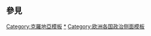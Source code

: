 {{Sidebar with collapsible lists
| name = 克羅地亞政治
| bodyclass = vcard
| bodystyle = width:16em;
| wraplinks = true
| headingstyle = text-align:left;padding-bottom:0.5em;
| liststyle = text-align:left;

| title = {{Politics sidebar title |country=克羅地亞 |image=Coat of arms of Croatia.svg |alt=Coat of arms |size=90px |title=克羅地亞}}

| heading1 = [[克羅地亞憲法|憲法]]

| list2title = [[克羅地亞行政機關|行政機關]]
| list2 =
*[[克羅地亞總統|總統]] ([[克羅地亞總統列表|列表]])
*:[[科琳達·格拉巴爾-基塔羅維奇]]
*[[米拉諾維奇內閣|內閣]] ([[克羅地亞內閣列表|列表]])
*:[[克羅地亞總理|總理]]: [[佐蘭·米拉諾維奇]]

| list3title = 立法機關
| list3 =
*[[克羅地亞議會|議會]]
*:[[克羅地亞議會議長|議長]]: [[斯普·萊科]]
*[[克羅地亞反對派|反對派]]
*:領袖: [[托米斯拉夫·卡拉馬爾科]]

| list4title = [[克羅地亞司法機關|司法機關]]
| list4 =
*[[克羅地亞最高法院|最高法院]]
*[[克羅地亞憲法法院|憲法法院]]


| heading5 = [[克羅地亞政黨列表|政黨]]

| list6title = [[克羅地亞選舉|選舉及公投]]
| list6 =
選舉近況
*{{hlist |總統: [[2009年–2010年克羅地亞總統選舉|2009–2010]] |}}
*{{hlist |議會: [[2011年克羅地亞議會選舉|2011]] |}}
公投
:{{ubl |[[2013年克羅地亞修憲公民投票|2013 {{small|(憲法)}}]]}}

| heading7 = [[克羅地亞行政區劃|行政區劃]]

| heading8 = [[克羅地亞外交|外交]]

| below = {{Politics sidebar below|Croatia}}

}}<noinclude>
{{clear}}

==參見==
{{歐洲各國政治模板}}

[[Category:克羅地亞模板]]
[[Category:克羅地亞政治|*]]
[[Category:欧洲各国政治侧面模板]]
</noinclude>